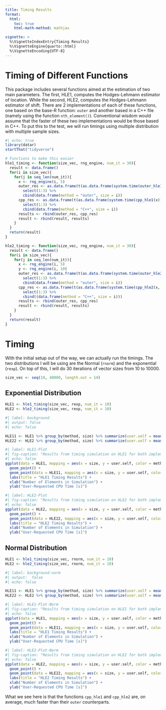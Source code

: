 ```yaml
---
title: Timing Results
format: 
  html:
    toc: true
    html-math-method: mathjax

vignette: >
  %\VignetteIndexEntry{Timing Results}
  %\VignetteEngine{quarto::html}
  %\VignetteEncoding{UTF-8}
---
```


# Timing of Different Functions
This package includes several functions aimed at the estimation of two main parameters. The first, HLE1, computes the Hodges-Lehmann
estimator of location. While the second, HLE2, computes the Hodges-Lehmann estimator of shift. There are 2 implementations of each
of these functions, one based on the base-R function: `outer` and another based in a C++ file (namely using the function `nth_element()`).
Conventional wisdom would assume that the faster of these two implementations would be those based in C++. To put this to the test, 
we will run timings using multiple distribution with multiple sample sizes. 

```r
#| echo: true
library(datar)
startThat("tidyverse")

# Functions to make this easier
hle1_timing <- function(size_vec, rng_engine, num_it = 30){
  result <- data.frame()
  for(i in size_vec){
    for(j in seq_len(num_it)){
      x <- rng_engine(i, 5)
      outer_res <- as.data.frame(t(as.data.frame(system.time(outer_hle1(x))))) %>%
        select(1:3) %>% 
        cbind(data.frame(method = "outer", size = i))
      cpp_res <- as.data.frame(t(as.data.frame(system.time(cpp_hle1(x))))) %>% 
        select(1:3) %>% 
        cbind(data.frame(method = "C++", size = i))
      results <- rbind(outer_res, cpp_res)
      result <- rbind(result, results)
    }
  }
  return(result)
}

hle2_timing <- function(size_vec, rng_engine, num_it = 30){
  result <- data.frame()
  for(i in size_vec){
    for(j in seq_len(num_it)){
      x <- rng_engine(i, 5)
      y <- rng_engine(i, 10)
      outer_res <- as.data.frame(t(as.data.frame(system.time(outer_hle2(x, y))))) %>%
        select(1:3) %>% 
        cbind(data.frame(method = "outer", size = i))
      cpp_res <- as.data.frame(t(as.data.frame(system.time(cpp_hle2(x, y))))) %>% 
        select(1:3) %>% 
        cbind((data.frame(method = "C++", size = i)))
      results <- rbind(outer_res, cpp_res)
      result <- rbind(result, results)
    }
  }
  return(result)
}
```
# Timing
With the initial setup out of the way, we can actually run the timings. The two distributions I will be using are the Normal (`rnorm`) and
the exponential (`rexp`). On top of this, I will do 30 iterations of vector sizes from 10 to 10000.
```r
size_vec <- seq(10, 40000, length.out = 14) 

```

## Exponential Distribution
```r
HLE1 <- hle1_timing(size_vec, rexp, num_it = 10)
HLE2 <- hle2_timing(size_vec, rexp, num_it = 10)
```

```r
#| label: background
#| output: false
#| echo: false

HLE11 <- HLE1 %>% group_by(method, size) %>% summarize(user.self = mean(user.self))
HLE22 <- HLE2 %>% group_by(method, size) %>% summarize(user.self = mean(user.self))

```
```r
#| label: HLE1-Plot
#| fig-caption: "Results from timing simulation on HLE1 for both implementations using an exponential distribution" 
#| echo: false
ggplot(data = HLE1, mapping = aes(x = size, y = user.self, color = method)) +
  geom_point() + 
  geom_point(data = HLE11, mapping = aes(x = size, y = user.self, color = method), size = 4) +
  labs(title = "HLE1 Timing Results") + 
  xlab("Number of Elements in Simulation") + 
  ylab("User-Requested CPU Time [s]")
```


```r
#| label: HLE2-Plot
#| fig-caption: "Results from timing simulation on HLE2 for both implementiations using an exponential distribution." 
#| echo: false
ggplot(data = HLE2, mapping = aes(x = size, y = user.self, color = method)) +
  geom_point() + 
  geom_point(data = HLE22, mapping = aes(x = size, y = user.self, color = method), size = 4) +
  labs(title = "HLE2 Timing Results") + 
  xlab("Number of Elements in Simulation") + 
  ylab("User-Requested CPU Time [s]")

```


## Normal Distribution
```r
HLE1 <- hle1_timing(size_vec, rnorm, num_it = 10)
HLE2 <- hle2_timing(size_vec, rnorm, num_it = 10)
```

```r
#| label: background-norm
#| output:  false
#| echo: false

HLE11 <- HLE1 %>% group_by(method, size) %>% summarize(user.self = mean(user.self))
HLE22 <- HLE2 %>% group_by(method, size) %>% summarize(user.self = mean(user.self))

```
```r
#| label: HLE1-Plot-Norm
#| fig-caption: "Results from timing simulation on HLE1 for both implementations using a normal distribution" 
#| echo: false
ggplot(data = HLE1, mapping = aes(x = size, y = user.self, color = method)) +
  geom_point() + 
  geom_point(data = HLE11, mapping = aes(x = size, y = user.self, color = method), size = 4) +
  labs(title = "HLE1 Timing Results") + 
  xlab("Number of Elements in Simulation") + 
  ylab("User-Requested CPU Time [s]")
```


```r
#| label: HLE2-Plot-Norm
#| fig-caption: "Results from timing simulation on HLE2 for both implementiations using a normal distribution." 
#| echo: false
ggplot(data = HLE2, mapping = aes(x = size, y = user.self, color = method)) +
  geom_point() + 
  geom_point(data = HLE22, mapping = aes(x = size, y = user.self, color = method), size = 4) +
  labs(title = "HLE2 Timing Results") + 
  xlab("Number of Elements in Simulation") + 
  ylab("User-Requested CPU Time [s]")
```

What we see here is that the functions `cpp_hle1` and  `cpp_hle2` are, on average, much faster than their `outer` counterparts. 


